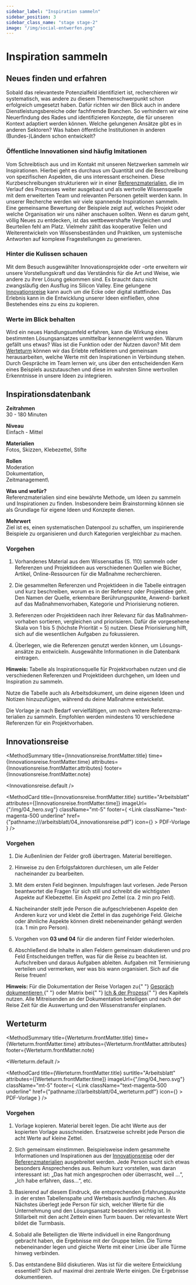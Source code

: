 ```yaml
---
sidebar_label: "Inspiration sammeln"
sidebar_position: 3
sidebar_class_name: "stage stage-2"
image: "/img/social-entwerfen.png"
---
```



# Inspiration sammeln

## Neues finden und erfahren

Sobald das relevanteste Potenzialfeld identifiziert ist, recherchieren wir systematisch, was andere zu diesem Themenschwerpunkt schon erfolgreich umgesetzt haben. Dafür richten wir den Blick auch in andere Dienstleistungsbereiche oder fachfremde Branchen. So verhindern wir eine Neuerfindung des Rades und identifizieren Konzepte, die für unseren Kontext adaptiert werden können. Welche gelungenen Ansätze gibt es in anderen Sektoren? Was haben öffentliche Institutionen in anderen (Bundes-)Ländern schon entwickelt?

### Öffentliche Innovationen sind häufig Imitationen

Vom Schreibtisch aus und im Kontakt mit unseren Netzwerken sammeln wir Inspirationen. Hierbei geht es durchaus um Quantität und die Beschreibung von spezifischen Aspekten, die uns interessant erscheinen. Diese Kurzbeschreibungen strukturieren wir in einer [Referenzmaterialien](#referenzmaterialien), die im Verlauf des Prozesses weiter ausgebaut und als wertvolle Wissensquelle mit dem erweiterten Team und relevanten Personen geteilt werden kann. In unserer Recherche werden wir viele spannende Inspirationen sammeln. Eine gemeinsame Bewertung der Beispiele zeigt auf, welches Projekt oder welche Organisation wir uns näher anschauen sollten. Wenn es darum geht, völlig Neues zu entdecken, ist das wett­bewershafte Vergleichen und Beurteilen fehl am Platz. Vielmehr zählt das kooperative Teilen und Weiterentwickeln von Wissensbeständen und Praktiken, um systemische Antworten auf komplexe Fragestellungen zu generieren.

### Hinter die Kulissen schauen

Mit dem Besuch ausgewählter Innovationsprojekte oder -orte erweitern wir unsere Vorstellungskraft und das Verständnis für die Art und Weise, wie andere zu ihrer Lösung gekommen sind. Es braucht dazu nicht zwangsläufig den Ausflug ins Silicon Valley. Eine gelungene [Innovationsreise](#innovationsreise) kann auch um die Ecke oder digital stattfinden. Das Erlebnis kann in die Entwicklung unserer Ideen einfließen, ohne Bestehendes eins zu eins zu kopieren.

### Werte im Blick behalten

Wird ein neues Handlungsumfeld erfahren, kann die Wirkung eines bestimmten Lösungsansatzes unmittelbar kennengelernt werden. Warum gefällt uns etwas? Was ist die Funktion oder der Nutzen davon? Mit dem [Werteturm](#werteturm) können wir das Erlebte reflektieren und gemeinsam herausarbeiten, welche Werte mit den Inspirationen in Verbindung stehen. Durch Gespräche im Team lernen wir, uns über den entscheidenden Kern eines Beispiels auszutauschen und diese im wahrsten Sinne wertvollen Erkenntnisse in unsere Ideen zu integrieren.

## Inspirationsdatenbank

<!-- linke Seitenspalte -->

**Zeitrahmen**\
30 - 180 Minuten

**Niveau**\
Einfach - Mittel

**Materialien**\
Fotos, Skizzen, Klebezettel, Stifte

**Rollen**\
Moderation\
Dokumentation,\
Zeitmanagement\

<!-- text in der Mitte -->

**Was und wofür?**\
Referenzmaterialien sind eine bewährte Methode, um Ideen zu sammeln und Inspirationen zu finden. Insbesondere beim Brainstorming können sie als Grundlage für eigene Ideen und Konzepte dienen.

**Mehrwert**\
Ziel ist es, einen systematischen Datenpool zu schaffen, um inspirierende Beispiele zu organisieren und durch Kategorien vergleichbar zu machen.

### Vorgehen

1. Vorhandenes Material aus dem Wissensatlas (S. 110) sammeln oder Referenzen und Projektideen aus verschiedenen Quellen wie Bücher, Artikel, Online-Ressourcen für die Maßnahme recherchieren.

2. Die gesammelten Referenzen und Projektideen in die Tabelle eintragen und kurz beschreiben, worum es in der Referenz oder Projektidee geht. Den Namen der Quelle, erkennbare Berührungspunkte, Anwend- barkeit auf das Maßnahmenvorhaben, Kategorie und Priorisierung notieren.

3. Referenzen oder Projektideen nach ihrer Relevanz für das Maßnahmen- vorhaben sortieren, vergleichen und priorisieren. Dafür die vorgesehene Skala von 1 bis 5 (höchste Priorität = 5) nutzen. Diese Priorisierung hilft, sich auf die wesentlichen Aufgaben zu fokussieren.

4. Überlegen, wie die Referenzen genutzt werden können, um Lösungs- ansätze zu entwickeln. Ausgewählte Informationen in die Datenbank eintragen.

<Hint>
  <b>Hinweis:</b> 
  Tabelle als Inspirationsquelle für Projektvorhaben nutzen und die verschiedenen Referenzen und Projektideen durchgehen, um Ideen und Inspiration zu sammeln.
  
  Nutze die Tabelle auch als Arbeitsdokument, um deine eigenen Ideen und Notizen hinzuzufügen, während du deine Maßnahme entwickelst.
  
  Die Vorlage je nach Bedarf vervielfältigen, um noch weitere Referenzma- terialien zu sammeln. Empfohlen werden mindestens 10 verschiedene Referenzen für ein Projektvorhaben.
</Hint>

## Innovationsreise

<MethodSummary
  title={Innovationsreise.frontMatter.title}
  time={Innovationsreise.frontMatter.time}
  attributes={Innovationsreise.frontMatter.attributes}
  footer={Innovationsreise.frontMatter.note}
>
  <Innovationsreise.default />
</MethodSummary>

<MethodCard
  title={Innovationsreise.frontMatter.title}
  surtitle="Arbeitsblatt"
  attributes={[Innovationsreise.frontMatter.time]}
  imageUrl={"/img/04_hero.svg"}
  className="mt-5"
  footer={
    <Link
      className="text-magenta-500 underline"
      href={"pathname:///arbeitsblatt/04_innovationsreise.pdf"}
      icon={<EditIcon className="w-3 h-3 text-inherit" />}
    >
      PDF-Vorlage
    </Link>
  }
/>

### Vorgehen

1. Die Außenlinien der Felder groß übertragen. Material bereitlegen.

2. Hinweise zu den Erfolgsfaktoren durchlesen, um alle Felder
   nacheinander zu bearbeiten.

3. Mit dem ersten Feld beginnen. Impulsfragen laut vorlesen.
   Jede Person beantwortet die Fragen für sich still und schreibt die wichtigsten Aspekte auf Klebezettel. Ein Aspekt pro Zettel (ca. 2 min pro Feld).

4. Nacheinander stellt jede Person die aufgeschriebenen Aspekte den Anderen kurz vor und klebt die Zettel in das zugehörige Feld. Gleiche oder ähnliche Aspekte können direkt nebeneinander gehängt werden (ca. 1 min pro Person).

5. Vorgehen von **03 und 04** für die anderen fünf Felder wiederholen.

6. Abschließend die Inhalte in allen Feldern gemeinsam diskutieren und pro Feld Entscheidungen treffen, was für die Reise zu beachten ist. Aufschreiben und daraus Aufgaben ableiten. Aufgaben mit Termi­nierung verteilen und vermerken, wer was bis wann organisiert. Sich auf die Reise freuen!

<Hint>
  <b>Hinweis:</b> Für die Dokumentation der Reise Vorlagen zu{" "}
  <a href="/buch/erkennen/rausgehen-menschen-treffen#gespräch-dokumentieren">
    Gespräch dokumentieren
  </a>{" "}
  oder Matrix bei{" "}
  <a href="/buch/entwerfen/abschluss#ich-und-der-prozess">Ich & der Prozess</a>{" "}
  des Kapitels nutzen. Alle Mitreisenden an der Dokumentation beteiligen und
  nach der Reise Zeit für die Auswertung und den Wissenstransfer einplanen.
</Hint>

## Werteturm

<MethodSummary
  title={Werteturm.frontMatter.title}
  time={Werteturm.frontMatter.time}
  attributes={Werteturm.frontMatter.attributes}
  footer={Werteturm.frontMatter.note}
>
  <Werteturm.default />
</MethodSummary>

<MethodCard
  title={Werteturm.frontMatter.title}
  surtitle="Arbeitsblatt"
  attributes={[Werteturm.frontMatter.time]}
  imageUrl={"/img/04_hero.svg"}
  className="mt-5"
  footer={
    <Link
      className="text-magenta-500 underline"
      href={"pathname:///arbeitsblatt/04_werteturm.pdf"}
      icon={<EditIcon className="w-3 h-3 text-inherit" />}
    >
      PDF-Vorlage
    </Link>
  }
/>

### Vorgehen

1. Vorlage kopieren. Material bereit legen. Die acht Werte aus der kopierten Vorlage ausschneiden. Ersatzweise schreibt jede Person die acht Werte auf kleine Zettel.

2. Sich gemeinsam einstimmen. Beispielsweise indem gesammelte Informationen und Inspirationen aus der [Innovationsreise](#innovationsreise) oder der [Referenzmaterialien](#referenzmaterialien) ausgebreitet werden. Jede Person sucht sich etwas besonders Ansprechendes aus. Reihum kurz vorstellen, was daran interessant ist: „Das hat mich angesprochen oder überrascht, weil …“, „Ich habe erfahren, dass…“, etc.

3. Basierend auf diesem Eindruck, die entsprechenden Erfahrungspunkte in der ersten Tabellenspalte und Wertebasis ausfindig machen. Als Nächstes überlegt jede Person für sich, welcher Werte für die Unternehmung und den Lösungsansatz besonders wichtig ist. In Stillarbeit mit den acht Zetteln einen Turm bauen. Der relevanteste Wert bildet die Turmbasis.

4. Sobald alle Beteiligten die Werte individuell in eine Rangordnung gebracht haben, die Ergebnisse mit der Gruppe teilen. Die Türme nebeneinander legen und gleiche Werte mit einer Linie über alle Türme hinweg verbinden.

5. Das entstandene Bild diskutieren. Was ist für die weitere Entwicklung essentiell? Sich auf maximal drei zentrale Werte einigen. Die Ergebnisse dokumentieren.

